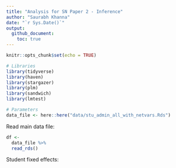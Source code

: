 ```yaml
---
title: "Analysis for SN Paper 2 - Inference"
author: "Saurabh Khanna"
date: "`r Sys.Date()`"
output: 
  github_document:
    toc: true
---
```


```r
knitr::opts_chunk$set(echo = TRUE)
```

```r
# Libraries
library(tidyverse)
library(haven)
library(stargazer)
library(plm)
library(sandwich)
library(lmtest)

# Parameters
data_file <- here::here("data/stu_admin_all_with_netvars.Rds")
```


Read main data file:

```r
df <-
  data_file %>%
  read_rds()
```


Student fixed effects:

```r

```

